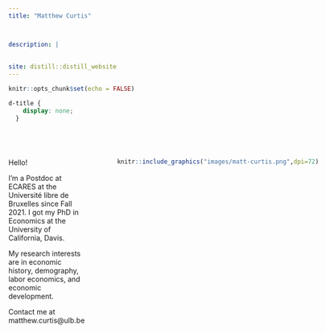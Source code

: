 ```yaml
---
title: "Matthew Curtis"



description: |
 
 
site: distill::distill_website
---
```


```r
knitr::opts_chunk$set(echo = FALSE)
```

```css
d-title {
    display: none;
  }
  
```

```
```
```
```


:::: {style="display: grid; grid-template-columns: 1fr 1fr; grid-column-gap: 50px; "}

::: {}
Hello! 

I'm a Postdoc at ECARES at the Université libre de Bruxelles since Fall 2021. I got my PhD in Economics at the University of California, Davis.

My research interests are in economic history, demography, labor economics, and economic development.

Contact me at matthew.curtis@ulb.be


:::

::: {}

```r
  knitr::include_graphics("images/matt-curtis.png",dpi=72)
```
:::

::::

